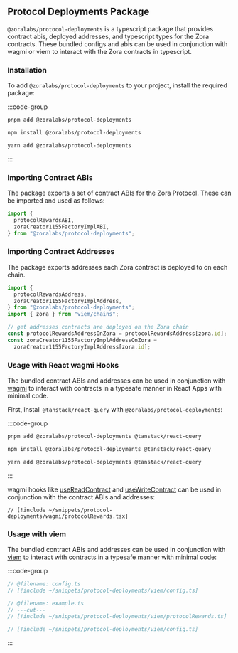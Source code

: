 ## Protocol Deployments Package

`@zoralabs/protocol-deployments` is a typescript package that provides contract abis, deployed addresses,
and typescript types for the Zora contracts.
These bundled configs and abis can be used in conjunction with wagmi or viem to interact with the Zora contracts in
typescript.

### Installation

To add `@zoralabs/protocol-deployments` to your project, install the required package:

:::code-group

```bash [pnpm]
pnpm add @zoralabs/protocol-deployments
```

```bash [npm]
npm install @zoralabs/protocol-deployments
```

```bash [yarn]
yarn add @zoralabs/protocol-deployments
```

:::

### Importing Contract ABIs

The package exports a set of contract ABIs for the Zora Protocol. These can be imported and used as follows:

```ts twoslash
import {
  protocolRewardsABI,
  zoraCreator1155FactoryImplABI,
} from "@zoralabs/protocol-deployments";
```

### Importing Contract Addresses

The package exports addresses each Zora contract is deployed to on each chain.

```ts twoslash
import {
  protocolRewardsAddress,
  zoraCreator1155FactoryImplAddress,
} from "@zoralabs/protocol-deployments";
import { zora } from "viem/chains";

// get addresses contracts are deployed on the Zora chain
const protocolRewardsAddressOnZora = protocolRewardsAddress[zora.id];
const zoraCreator1155FactoryImplAddressOnZora =
  zoraCreator1155FactoryImplAddress[zora.id];
```

### Usage with React wagmi Hooks

The bundled contract ABIs and addresses can be used in conjunction with [wagmi](https://wagmi.sh/) to interact with contracts in a typesafe manner
in React Apps with minimal code.

First, install `@tanstack/react-query` with `@zoralabs/protocol-deployments`:

:::code-group

```bash [pnpm]
pnpm add @zoralabs/protocol-deployments @tanstack/react-query
```

```bash [npm]
npm install @zoralabs/protocol-deployments @tanstack/react-query
```

```bash [yarn]
yarn add @zoralabs/protocol-deployments @tanstack/react-query
```

:::

wagmi hooks like [useReadContract](https://wagmi.sh/react/api/hooks/useReadContract) and [useWriteContract](https://wagmi.sh/react/api/hooks/useWriteContract) can be used in conjunction with the contract ABIs and addresses:

```tsx twoslash [index.tsx]
// [!include ~/snippets/protocol-deployments/wagmi/protocolRewards.tsx]
```

### Usage with viem

The bundled contract ABIs and addresses can be used in conjunction with [viem](https://viem.sh/) to interact with contracts in a typesafe manner
with minimal code:

:::code-group

```ts twoslash [index.tsx]
// @filename: config.ts
// [!include ~/snippets/protocol-deployments/viem/config.ts]

// @filename: example.ts
// ---cut---
// [!include ~/snippets/protocol-deployments/viem/protocolRewards.ts]
```

```ts twoslash [config.ts]
// [!include ~/snippets/protocol-deployments/viem/config.ts]
```

:::
